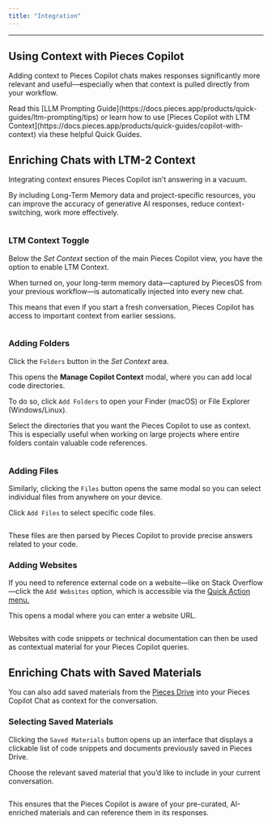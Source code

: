 ```yaml
---
title: "Integration"
---
```


***

## Using Context with Pieces Copilot

Adding context to Pieces Copilot chats makes responses significantly more relevant and useful—especially when that context is pulled directly from your workflow.

<Card title="Want to learn more about using LTM Context?" image="https://cdn.hashnode.com/res/hashnode/image/upload/v1743103872340/1b9ffce3-f465-4c7e-afd8-5e98d2a8fba5.png">
  Read this [LLM Prompting Guide](https://docs.pieces.app/products/quick-guides/ltm-prompting/tips) or learn how to use [Pieces Copilot with LTM Context](https://docs.pieces.app/products/quick-guides/copilot-with-context) via these helpful Quick Guides.
</Card>

## Enriching Chats with LTM-2 Context

Integrating context ensures Pieces Copilot isn’t answering in a vacuum.

By including Long-Term Memory data and project-specific resources, you can improve the accuracy of generative AI responses, reduce context-switching, work more effectively.

<Image src="https://storage.googleapis.com/hashnode_product_documentation_assets/desktop_app_assets/pieces_copilot/context_and_project_integration/enriching_chats_with_context_closeup.png" alt="" align="center" fullwidth="true" />

### LTM Context Toggle

Below the *Set Context* section of the main Pieces Copilot view, you have the option to enable LTM Context.

When turned on, your long-term memory data—captured by PiecesOS from your previous workflow—is automatically injected into every new chat.

This means that even if you start a fresh conversation, Pieces Copilot has access to important context from earlier sessions.

<Image src="https://storage.googleapis.com/hashnode_product_documentation_assets/desktop_app_assets/pieces_copilot/context_and_project_integration/gifs/enabling_context_in_new_chat.gif" alt="" align="center" fullwidth="true" />

### Adding Folders

Click the `Folders` button in the *Set Context* area.

This opens the **Manage Copilot Context** modal, where you can add local code directories.

To do so, click `Add Folders` to open your Finder (macOS) or File Explorer (Windows/Linux).

Select the directories that you want the Pieces Copilot to use as context. This is especially useful when working on large projects where entire folders contain valuable code references.

<Image src="https://storage.googleapis.com/hashnode_product_documentation_assets/desktop_app_assets/pieces_copilot/context_and_project_integration/gifs/adding_folder_as_directory_context.gif" alt="" align="center" fullwidth="true" />

### Adding Files

Similarly, clicking the `Files` button opens the same modal so you can select individual files from anywhere on your device.

Click `Add Files` to select specific code files.

<Image src="https://storage.googleapis.com/hashnode_product_documentation_assets/desktop_app_assets/pieces_copilot/context_and_project_integration/gifs/adding_several_files_as_context%20%20.gif" alt="" align="center" fullwidth="true" />

These files are then parsed by Pieces Copilot to provide precise answers related to your code.

### Adding Websites

If you need to reference external code on a website—like on Stack Overflow—click the `Add Websites` option, which is accessible via the [Quick Action menu.](https://docs.pieces.app/products/desktop/drive/enrichment-and-metadata#using-the-quick-menu)

This opens a modal where you can enter a website URL.

<Image src="https://storage.googleapis.com/hashnode_product_documentation_assets/desktop_app_assets/pieces_copilot/context_and_project_integration/gifs/adding_websites_as_context_demo.gif" alt="" align="center" fullwidth="true" />

Websites with code snippets or technical documentation can then be used as contextual material for your Pieces Copilot queries.

## Enriching Chats with Saved Materials

You can also add saved materials from the [Pieces Drive](https://docs.pieces.app/products/desktop/drive) into your Pieces Copilot Chat as context for the conversation.

### Selecting Saved Materials

Clicking the `Saved Materials` button opens up an interface that displays a clickable list of code snippets and documents previously saved in Pieces Drive.

Choose the relevant saved material that you’d like to include in your current conversation.

<Image src="https://storage.googleapis.com/hashnode_product_documentation_assets/desktop_app_assets/pieces_copilot/context_and_project_integration/gifs/selecting_saved_materials_add_as_context.gif" alt="" align="center" fullwidth="true" />

This ensures that the Pieces Copilot is aware of your pre-curated, AI-enriched materials and can reference them in its responses.
